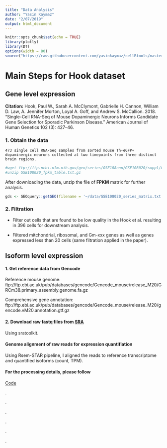 ```yaml
---
title: "Data Analysis"
author: "Yasin Kaymaz"
date: "2/07/2019"
output: html_document
---
```


```r
knitr::opts_chunk$set(echo = TRUE)
library(plotly)
library(DT)
options(width = 80)
source("https://raw.githubusercontent.com/yasinkaymaz/cellRtools/master/main/functions.R")
```


# Main Steps for Hook dataset

## Gene level expression

  **Citation:** Hook, Paul W., Sarah A. McClymont, Gabrielle H. Cannon, William D. Law, A. Jennifer Morton, Loyal A. Goff, and Andrew S. McCallion. 2018. “Single-Cell RNA-Seq of Mouse Dopaminergic Neurons Informs Candidate Gene Selection for Sporadic Parkinson Disease.” American Journal of Human Genetics 102 (3): 427–46.


### 1. Obtain the data

	473 single cell RNA-Seq samples from sorted mouse Th-eGFP+ dopaminergic neurons collected at two timepoints from three distinct brain regions.
	
```bash
#wget ftp://ftp.ncbi.nlm.nih.gov/geo/series/GSE108nnn/GSE108020/suppl/GSE108020_fpkm_table.txt.gz
#unzip GSE108020_fpkm_table.txt.gz
```

After downloading the data, unzip the file of **FPKM** matrix for further analysis.

```r
gds <- GEOquery::getGEO(filename = '~/data/GSE108020_series_matrix.txt.gz')
```

### 2. Filtration

  - Filter out cells that are found to be low quality in the Hook et al. resulting in 396 cells for downstream analysis.
  
  - Filtered mitchondrial, ribosomal, and Gm-xxx genes as well as genes expressed less than 20 cells (same filtration applied in the paper).
  

## Isoform level expression

#### 1. Get reference data from Gencode

Reference mouse genome:
ftp://ftp.ebi.ac.uk/pub/databases/gencode/Gencode_mouse/release_M20/GRCm38.primary_assembly.genome.fa.gz

Comprehensive gene annotation: 	ftp://ftp.ebi.ac.uk/pub/databases/gencode/Gencode_mouse/release_M20/gencode.vM20.annotation.gtf.gz


#### 2. Download raw fastq files from [SRA](https://www.ncbi.nlm.nih.gov/Traces/study/?acc=SRP126648)

Using sratoolkit.

#### Genome alignment of raw reads for expression quantifiation

Using Rsem-STAR pipeline, I aligned the reads to reference transcriptome and quantified isoforms (count, TPM).


#### For the processing details, please follow

[Code](https://github.com/yasinkaymaz/Harvard-GillardonLab/tree/master/code/WP_codes.R)


.

.

.

.

.

.
